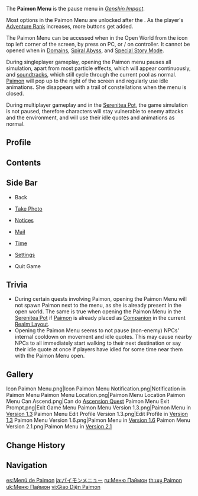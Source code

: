{{Terminology Infobox
|image        = Paimon Menu Version 3.2.png
|type         = Game Systems
|group        = Menus
}}
The '''Paimon Menu''' is the pause menu in ''[[Genshin Impact]]''.

Most options in the Paimon Menu are unlocked after the {{Quest|Unexpected Power}}. As the player's [[Adventure Rank]] increases, more buttons get added.

The Paimon Menu can be accessed when in the Open World from the {{Icon|Paimon Menu}} icon top left corner of the screen, by press {{Key|Esc}} on PC, or {{Key|xb-start}}/{{Key|ps-options}} on controller. It cannot be opened when in [[Domains]], [[Spiral Abyss]], and [[Special Story Mode]].

During singleplayer gameplay, opening the Paimon menu pauses all simulation, apart from most particle effects, which will appear continuously, and [[soundtrack]]s, which still cycle through the current pool as normal. [[Paimon]] will pop up to the right of the screen and regularly use idle animations. She disappears with a trail of constellations when the menu is closed.

During multiplayer gameplay and in the [[Serenitea Pot]], the game simulation is not paused, therefore characters will stay vulnerable to enemy attacks and the environment, and will use their idle quotes and animations as normal.

==Profile==
{{Main|Profile}}
{{column|2|
* Nickname
* Signature
* [[Adventure Rank]]
* [[World Level]]
* [[Birthday]]
* Avatar
* [[UID]]
* [[Namecard]]
* Edit
** Edit Profile
** Change Avatar
** Change Namecard
** Edit Nickname
** Edit Signature
** Copy UID
}}

==Contents==
{{Column|2|
* {{Icon|Shop|30}} [[Shop]]
* {{Icon|Party Setup|30}} [[Party Setup]]
* {{Icon|Friends|30}} [[Friends]]
* {{Icon|Achievements|30}} [[Achievements]]
* {{Icon|Archive|30}} [[Archive]]
* {{Icon|Character Archive|30}} [[Character Archive]]
* {{Icon|Character|x30}} [[Characters/Menu|Character]]
* {{Icon|Training Guide|30}} [[Training Guide]]
* {{Icon|Inventory|30}} [[Inventory]]
* {{Icon|Quests|30}} [[Quests]]
* {{Icon|Map|30}} [[Map]]
* {{Icon|Events|30}} [[Events]]
* {{Icon|Adventurer Handbook|30}} [[Adventurer Handbook]]
* {{Icon|Wish|30}} [[Wish]]
* {{Icon|Battle Pass|30}} [[Battle Pass]]
* {{Icon|Co-Op Mode|30}} [[Co-Op Mode]]
* {{Icon|Special Event|30}} [[Web Event|Special Event]]
* {{Icon|Community|30}} [https://webstatic-sea.mihoyo.com/ys/event/e20200410go_community/index.html#/ Community]
* {{Icon|Version Highlights|30}} Version Highlights
* {{Icon|Feedback|30}} Feedback
* {{Icon|Survey|30}} [[Survey]]
}}

==Side Bar==
* {{Icon|Back|30}} Back
* {{Icon|Photo Mode|30}} [[Photo Mode|Take Photo]]
* {{Icon|Notices|30}} [[Notices]]
* {{Icon|Mail Paimon Menu|30}} [[Mail]]
* {{Icon|Time|30}} [[Time]]
* {{Icon|Settings|30}} [[Settings]]
* {{Icon|Quit Game|30}} Quit Game

==Trivia==
* During certain quests involving Paimon, opening the Paimon Menu will not spawn Paimon next to the menu, as she is already present in the open world. The same is true when opening the Paimon Menu in the [[Serenitea Pot]] if [[Paimon/Companion|Paimon]] is already placed as [[Companion]] in the current [[Realm Layout]].
* Opening the Paimon Menu seems to not pause (non-enemy) NPCs' internal cooldown on movement and idle quotes. This may cause nearby NPCs to all immediately start walking to their next destination or say their idle quote at once if players have idled for some time near them with the Paimon Menu open.

==Gallery==
<gallery>
Icon Paimon Menu.png|Icon
Paimon Menu Notification.png|Notification in Paimon Menu
Paimon Menu Location.png|Paimon Menu Location
Paimon Menu Can Ascend.png|Can do [[Ascension Quest]]
Paimon Menu Exit Prompt.png|Exit Game Menu
Paimon Menu Version 1.3.png|Paimon Menu in [[Version 1.3]]
Paimon Menu Edit Profile Version 1.3.png|Edit Profile in [[Version 1.3]]
Paimon Menu Version 1.6.png|Paimon Menu in [[Version 1.6]]
Paimon Menu Version 2.1.png|Paimon Menu in [[Version 2.1]]
</gallery>

==Change History==
{{Change History|1.0}}

==Navigation==
{{Game Systems Navbox}}

[[es:Menú de Paimon]]
[[ja:パイモンメニュー]]
[[ru:Меню Паймон]]
[[th:เมนู Paimon]]
[[uk:Меню Паймон]]
[[vi:Giao Diện Paimon]]